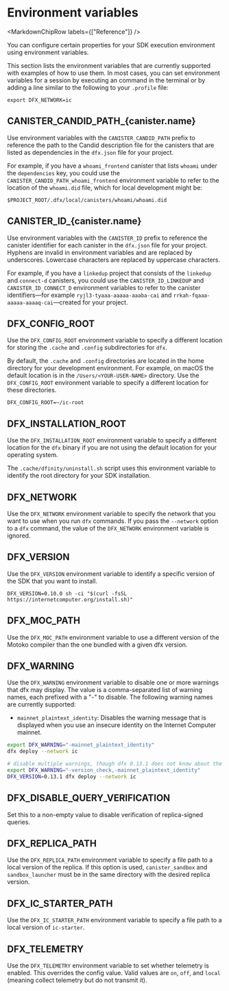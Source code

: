 
# Environment variables

<MarkdownChipRow labels={["Reference"]} />

You can configure certain properties for your SDK execution environment using environment variables.

This section lists the environment variables that are currently supported with examples of how to use them. In most cases, you can set environment variables for a session by executing an command in the terminal or by adding a line similar to the following to your `.profile` file:

```shell
export DFX_NETWORK=ic
```

## CANISTER_CANDID_PATH\_\{canister.name\}

Use environment variables with the `CANISTER_CANDID_PATH` prefix to reference the path to the Candid description file for the canisters that are listed as dependencies in the `dfx.json` file for your project.

For example, if you have a `whoami_frontend` canister that lists `whoami` under the `dependencies` key, you could use the `CANISTER_CANDID_PATH_whoami_frontend` environment variable to refer to the location of the `whoami.did` file, which for local development might be:

    $PROJECT_ROOT/.dfx/local/canisters/whoami/whoami.did

## CANISTER_ID\_\{canister.name\}

Use environment variables with the `CANISTER_ID` prefix to reference the canister identifier for each canister in the `dfx.json` file for your project. Hyphens are invalid in environment variables and are replaced by underscores.  Lowercase characters are replaced by uppercase characters.

For example, if you have a `linkedup` project that consists of the `linkedup` and `connect-d` canisters, you could use the `CANISTER_ID_LINKEDUP` and `CANISTER_ID_CONNECT_D` environment variables to refer to the canister identifiers—for example `ryjl3-tyaaa-aaaaa-aaaba-cai` and `rrkah-fqaaa-aaaaa-aaaaq-cai`—created for your project.

## DFX_CONFIG_ROOT

Use the `DFX_CONFIG_ROOT` environment variable to specify a different location for storing the `.cache` and `.config` subdirectories for `dfx`.

By default, the `.cache` and `.config` directories are located in the home directory for your development environment. For example, on macOS the default location is in the `/Users/<YOUR-USER-NAME>` directory. Use the `DFX_CONFIG_ROOT` environment variable to specify a different location for these directories.

    DFX_CONFIG_ROOT=~/ic-root

## DFX_INSTALLATION_ROOT

Use the `DFX_INSTALLATION_ROOT` environment variable to specify a different location for the `dfx` binary if you are not using the default location for your operating system.

The `.cache/dfinity/uninstall.sh` script uses this environment variable to identify the root directory for your SDK installation.

## DFX_NETWORK

Use the `DFX_NETWORK` environment variable to specify the network that you want to use when you run `dfx` commands.
If you pass the `--network` option to a `dfx` command, the value of the `DFX_NETWORK` environment variable is ignored.

## DFX_VERSION

Use the `DFX_VERSION` environment variable to identify a specific version of the SDK that you want to install.

    DFX_VERSION=0.10.0 sh -ci "$(curl -fsSL https://internetcomputer.org/install.sh)"

## DFX_MOC_PATH

Use the `DFX_MOC_PATH` environment variable to use a different version of the Motoko compiler than the one bundled with a given dfx version.

## DFX_WARNING

Use the `DFX_WARNING` environment variable to disable one or more warnings that dfx may display. The value is a comma-separated list of warning names, each prefixed with a "-" to disable. The following warning names are currently supported:

- `mainnet_plaintext_identity`: Disables the warning message that is displayed when you use an insecure identity on the Internet Computer mainnet.

```bash
export DFX_WARNING="-mainnet_plaintext_identity"
dfx deploy --network ic

# disable multiple warnings, though dfx 0.13.1 does not know about the mainnet_plaintext_identity warning and version_check no longer exists
export DFX_WARNING="-version_check,-mainnet_plaintext_identity"
DFX_VERSION=0.13.1 dfx deploy --network ic
```

## DFX_DISABLE_QUERY_VERIFICATION

Set this to a non-empty value to disable verification of replica-signed queries.

## DFX_REPLICA_PATH

Use the `DFX_REPLICA_PATH` environment variable to specify a file path to a local version of the replica. If this option is used, `canister_sandbox` and `sandbox_launcher` must be in the same directory with the desired replica version.

## DFX_IC_STARTER_PATH

Use the `DFX_IC_STARTER_PATH` environment variable to specify a file path to a local version of `ic-starter`.

## DFX_TELEMETRY

Use the `DFX_TELEMETRY` environment variable to set whether telemetry is enabled. This overrides the config value. Valid values are `on`, `off`, and `local` (meaning collect telemetry but do not transmit it).
